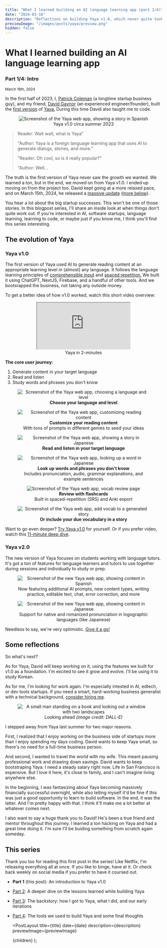 ```yaml
---
title: "What I learned building an AI language learning app (part 1/4)"
date: "2024-03-18"
description: "Reflections on building Yaya v1.0, which never quite took off, with a friend in 2023 H1"
previewImage: "/images/posts/yaya/preview.png"
hidden: false
---
```



# What I learned building an AI language learning app

### Part 1/4: Intro

<small>
  <time dateTime={date}>March 18th, 2024</time>
</small>

In the first half of 2023, I, [Patrick Coleman](/about) (a longtime startup business guy), and my friend, [David Gaynor](http://freedavid.co/) (an experienced engineer/founder), built the [first version](https://lang-interlacer-qhvrm2vxu-yayayomu.vercel.app/) of [Yaya.](https://www.yaya.press/) During this time David also taught me to code.

<figure align="center">
  <Image
    src="/images/posts/yaya/reader.png"
    className="mx-auto"
    alt="Screenshot of the Yaya web app, showing a story in Spanish"
    width={500}
    height={500}
  />
  <figcaption>Yaya v1.0 circa summer 2023</figcaption>
</figure>

> Reader: Wait wait, what is Yaya"
>
> "Author: Yaya is a foreign language learning app that uses AI to generate dialogs, stories, and more."
>
> "Reader: Oh cool, so is it really popular?"
>
> "Author: Well...

The truth is the first version of Yaya never saw the growth we wanted. We learned a ton, but in the end, we moved on from Yaya v1.0. I ended up moving on from the project too. David kept going at a more relaxed pace, and on March 15th, 2024, he released a [massive update](https://www.yaya.press) ([more below](#v2)).

You hear a lot about the big startup successes. This won't be one of those stories. In this blogpost series, I'll share an inside look at when things don't quite work out. If you're interested in AI, software startups, language learning, learning to code, or maybe just if you know me, I think you'll find this series interesting.

## The evolution of Yaya

### Yaya v1.0

The first version of Yaya used AI to generate reading content at an appropriate learning level in (almost) any language. It follows the language learning principles of [comprehensible input](https://en.wikipedia.org/wiki/Input_hypothesis) and [spaced repetition.](https://en.wikipedia.org/wiki/Spaced_repetition) We built it using ChatGPT, NextJS, Firebase, and a handful of other tools. And we bootsrapped the business, not taking any outside money.

To get a better idea of how v1.0 worked, watch this short video overview:

<figure align="center">
  <iframe
    width={560}
    height={315}
    className="mx-auto border-none md:w-0 w-full"
    src="https://www.youtube-nocookie.com/embed/hr61Y_F6oAU?si=CjcigNGRM4q8VNty"
    title="YouTube video player: Yaya preview"
    allow="accelerometer; autoplay; clipboard-write; encrypted-media; gyroscope; picture-in-picture; web-share"
    allowFullScreen
  ></iframe>
  <figcaption>Yaya in 2-minutes</figcaption>
</figure>

**The core user journey:**

1. Generate content in your target language
1. Read and listen
1. Study words and phrases you don't know

<figure align="center">
  <Image
    src="/images/posts/yaya/choose.png"
    className="mx-auto"
    alt="Screenshot of the Yaya web app, choosing a language and level"
    width={500}
    height={500}
  />
  <figcaption>
    <strong>Choose your language and level</strong>
  </figcaption>
</figure>

<figure align="center">
  <Image
    src="/images/posts/yaya/customize.png"
    className="mx-auto"
    alt="Screenshot of the Yaya web app, customizing reading content"
    width={500}
    height={500}
  />
  <figcaption>
    <strong>Customize your reading content</strong>
    <br />
    With tons of prompts in different genres to seed your ideas
  </figcaption>
</figure>

<figure align="center">
  <Image
    src="/images/posts/yaya/read.png"
    className="mx-auto"
    alt="Screenshot of the Yaya web app, showing a story in Japanese"
    width={500}
    height={500}
  />
  <figcaption>
    <strong>Read and listen in your target language</strong>
  </figcaption>
</figure>

<figure align="center">
  <Image
    src="/images/posts/yaya/lookup.png"
    className="mx-auto"
    alt="Screenshot of the Yaya web app, looking up a word in Japanese"
    width={500}
    height={500}
  />
  <figcaption>
    <strong>Look up words and phrases you don't know</strong>
    <br />
    Includes pronunciation, audio, grammar explanations, and example sentences
  </figcaption>
</figure>

<figure align="center">
  <Image
    src="/images/posts/yaya/study.png"
    className="mx-auto"
    alt="Screenshot of the Yaya web app, vocab review page"
    width={500}
    height={500}
  />
  <figcaption>
    <strong>Review with flashcards</strong>
    <br />
    Built in spaced-repetition (SRS) and Anki export
  </figcaption>
</figure>

<figure align="center">
  <Image
    src="/images/posts/yaya/srs.png"
    className="mx-auto"
    alt="Screenshot of the Yaya web app, add vocab to a generated story"
    width={500}
    height={500}
  />
  <figcaption>
    <strong>Or include your due vocabulary in a story</strong>
  </figcaption>
</figure>

Want to go even deeper? [Try Yaya v1.0](https://lang-interlacer-qhvrm2vxu-yayayomu.vercel.app/) for yourself. Or if you prefer video, watch this [11-minute deep dive](https://www.youtube.com/watch?v=rWw079aEzw8).

<a id="v2"></a>

### Yaya v2.0

The new version of Yaya focuses on students working with language tutors. It's got a ton of features for language learners and tutors to use together during sessions and individually to study or prep.

<figure align="center">
  <Image
    src="/images/posts/yaya/v2.png"
    className="mx-auto"
    alt="Screenshot of the new Yaya web app, showing content in Spanish"
    width={500}
    height={500}
  />
  <figcaption>
    Now featuring additional AI prompts, new content types, writing practice,
    editable text, chat, error correction, and more
  </figcaption>
</figure>

<figure align="center">
  <Image
    src="/images/posts/yaya/v2japanese.png"
    className="mx-auto"
    alt="Screenshot of the new Yaya web app, showing content in Japanese"
    width={500}
    height={500}
  />
  <figcaption>
    Support for native and romanized pronunciation in logographic languages
    (like Japanese)
  </figcaption>
</figure>

Needless to say, we're very optimistic. [Give it a go!](https://www.yaya.press/)

## Some reflections

So what's next?

As for Yaya, David will keep working on it, using the features we built for v1.0 as a foundation. I'm excited to see it grow and evolve. I'll be using it to study Korean.

As for me, I'm looking for work again. I'm especially intested in AI, edtech, or dev tools startups. If you need a smart, hard-working business generalist with a technical background, [consider hiring me](/hireme).

<figure align="center">
  <Image
    src="/images/posts/yaya/next.webp"
    className="mx-auto"
    alt="A small man standing on a book and looking out a window with two landscapes"
    width={500}
    height={500}
  />
  <figcaption>
    Looking ahead <em>(image credit: DALL-E)</em>
  </figcaption>
</figure>

I stepped away from Yaya last summer for two major reasons.

First, I realized that I enjoy working on the business side of startups more than I enjoy spending my days coding. David wants to keep Yaya small, so there's no need for a full-time business person.

And second, I wanted to travel the world with my wife. This meant pausing professional work and drawing down savings. David wants to keep bootstraping Yaya. I need a steady salary right now. Life in San Francisco is expensive. But I love it here, it's close to family, and I can't imagine living anywhere else.

In the beginning, I was fantasizing about Yaya becoming massively financially successful overnight, while also telling myself it'd be fine if this was just a good opportunity to learn to build software. In the end, it was the latter. And I'm pretty happy with that. I think it'll make me a lot better at whatever comes next.

I also want to say a huge thank you to David! He's been a true friend and mentor throughout this journey. I learned a ton hacking on Yaya and had a great time doing it. I'm sure I'll be buiding something from scratch again someday.

## This series

Thank you too for reading this first post in the series! Like Netflix, I'm releasing everything all at once. If you like to binge, have at it. Or check back weekly on social media if you prefer to have it coursed out.

- **Part 1** (this post): An introduction to Yaya v1.0
- [Part 2](/posts/yaya2): A deeper dive on the lessons learned while building Yaya
- [Part 3](/posts/yaya3): The backstory: how I got to Yaya, what I did, and our early iterations
- [Part 4](/posts/yaya4): The tools we used to build Yaya and some final thoughts

  <PostLayout
    title={title}
    date={date}
    description={description}
    previewImage={previewImage}
  >
    {children}
  </PostLayout>
);
